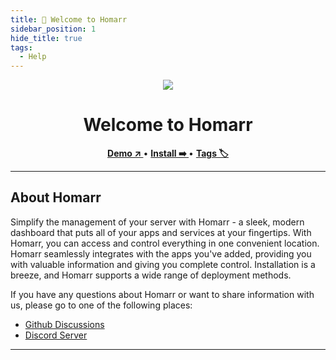 ```yaml
---
title: 👋 Welcome to Homarr
sidebar_position: 1
hide_title: true
tags:
  - Help
---
```


<!-- TODO: Rewrite this, add more information! -->

<!-- Project Title -->
<p align="center">
  <img width={150} src="/img/logo.png" />
</p>

<h1 align="center">Welcome to Homarr</h1>


<!-- Links -->
<p align="center">
<a href="https://demo.homarr.dev/"><strong> Demo ↗️ </strong></a> • <a href="/docs/introduction/installation"><strong> Install ➡️ </strong></a> • <a href="/docs/tags/"><strong> Tags 🏷️ </strong></a>
</p>

---

<!-- Homarr Description -->

## About Homarr

Simplify the management of your server with Homarr - a sleek, modern dashboard that puts all of your apps and services at your fingertips. With Homarr, you can access and control everything in one convenient location. Homarr seamlessly integrates with the apps you've added, providing you with valuable information and giving you complete control. Installation is a breeze, and Homarr supports a wide range of deployment methods.

If you have any questions about Homarr or want to share information with us, please go to one of the following places:

- [Github Discussions](https://github.com/ajnart/homarr/discussions)
- [Discord Server](https://discord.gg/aCsmEV5RgA)

---
